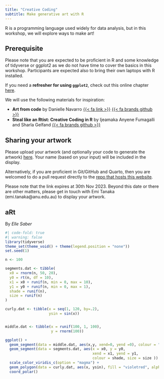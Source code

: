 ```yaml
---
title: "Creative Coding"
subtitle: Make generative art with R
---
```



R is a programming language used widely for data analysis, but in this workshop, we will explore ways to make art! 

::: callout-warning

## Prerequisite
 
Please note that you are expected to be proficient in R and some knowledge of tidyverse or ggplot2 as we do not have time to cover the basics in this workshop. Participants are expected also to bring their own laptops with R installed.

:::

If you need a **refresher for using `ggplot2`**, check out this online chapter [here](https://learnr.numbat.space/chapter6).

We will use the following materials for inspiration:

- **Art from code** by Danielle Navarro [{{< fa link >}}](https://art-from-code.netlify.app/) [{{< fa brands github >}}](https://github.com/rstudio-conf-2022/art-from-code)
- **Steal like an Rtist: Creative Coding in R** by Ijeamaka Anyene Fumagalli and Sharla Gelfand [{{< fa brands github >}}](https://github.com/posit-conf-2023/creative-coding)



## Sharing your artwork

Please upload your artwork (and optionally your code to generate the artwork) [here](https://www.dropbox.com/request/DRq48DNRGU9mhpI2MZDd). Your name (based on your input) will be included in the display. 

Alternatively, if you are proficient in Git/GitHub and Quarto, then you are welcomed to do a pull request directly to the [repo that hosts this website](https://github.com/anu-links/creative-coding). 

Please note that the link expires at 30th Nov 2023. Beyond this date or there are other matters, please get in touch with Emi Tanaka (emi.tanaka@anu.edu.au) to display your artwork. 

## aRt

By *Elle Saber*

```r
#| code-fold: true
#| warning: false
library(tidyverse)
theme_set(theme_void() + theme(legend.position = "none"))
set.seed(1)

n <- 100

segments.dat <- tibble(
  x0 = rnorm(n, 50, 20),
  y0 = rt(n, df = 10),
  x1 = x0 + runif(n, min = 0, max = 10),
  y1 = y0 + runif(n, min = 0, max = 1),
  shade = runif(n), 
  size = runif(n)
)

curly.dat <- tibble(x = seq(1, 120, by=.2),
                    ysin = sin(x))


middle.dat <- tibble(x = runif(100, 1, 100), 
                     y = rnorm(100))

ggplot() + 
  geom_segment(data = middle.dat, aes(x,y, xend=0, yend =0), colour = "deepskyblue3", alpha=.5, size = 5)+
  geom_segment(data = segments.dat, aes(x = x0, y = y0,
                                        xend = x1, yend = y1,
                                        colour = shade, size = size )) + 
  scale_color_viridis_c(option = "magma") + 
  geom_polygon(data = curly.dat, aes(x, ysin), fill = "violetred", alpha=.5) + 
  coord_polar() 
```

